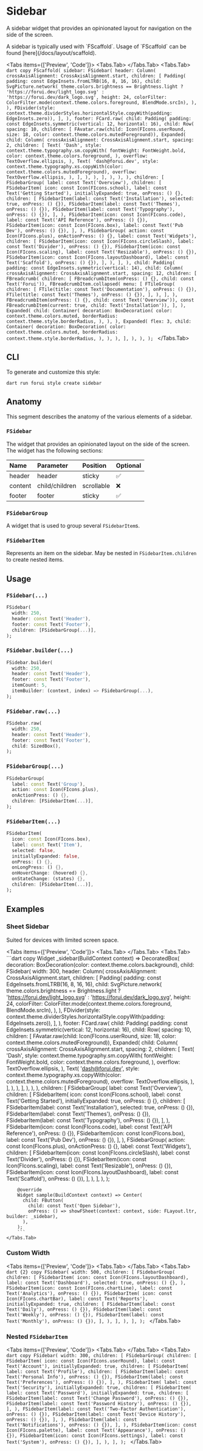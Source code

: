 

# Sidebar

A sidebar widget that provides an opinionated layout for navigation on the side of the screen.

<LinkBadgeGroup>
    <LinkBadge label="API Reference" href="https://pub.dev/documentation/forui/latest/forui.widgets.sidebar/"/>
</LinkBadgeGroup>

<Callout type="info">
    A sidebar is typically used with `FScaffold`. Usage of `FScaffold` can be found [here](/docs/layout/scaffold).
</Callout>

<Tabs items={['Preview', 'Code']}>
    <Tabs.Tab>
        <Widget name='sidebar' variant='default' height={500}/>
    </Tabs.Tab>
    <Tabs.Tab>
      ```dart copy
      FScaffold(
        sidebar: FSidebar(
          header: Column(
            crossAxisAlignment: CrossAxisAlignment.start,
            children: [
              Padding(
                padding: const EdgeInsets.fromLTRB(16, 8, 16, 16),
                child: SvgPicture.network(
                  theme.colors.brightness == Brightness.light
                      ? 'https://forui.dev/light_logo.svg'
                      : 'https://forui.dev/dark_logo.svg',
                  height: 24,
                  colorFilter: ColorFilter.mode(context.theme.colors.foreground, BlendMode.srcIn),
                ),
              ),
              FDivider(style: context.theme.dividerStyles.horizontalStyle.copyWith(padding: EdgeInsets.zero)),
            ],
          ),
          footer: FCard.raw(
            child: Padding(
              padding: const EdgeInsets.symmetric(vertical: 12, horizontal: 16),
              child: Row(
                spacing: 10,
                children: [
                  FAvatar.raw(child: Icon(FIcons.userRound, size: 18, color: context.theme.colors.mutedForeground)),
                  Expanded(
                    child: Column(
                      crossAxisAlignment: CrossAxisAlignment.start,
                      spacing: 2,
                      children: [
                        Text(
                          'Dash',
                          style: context.theme.typography.sm.copyWith(
                            fontWeight: FontWeight.bold,
                            color: context.theme.colors.foreground,
                          ),
                          overflow: TextOverflow.ellipsis,
                        ),
                        Text(
                          'dash@forui.dev',
                          style: context.theme.typography.xs.copyWith(color: context.theme.colors.mutedForeground),
                          overflow: TextOverflow.ellipsis,
                        ),
                      ],
                    ),
                  ),
                ],
              ),
            ),
          ),
          children: [
            FSidebarGroup(
              label: const Text('Overview'),
              children: [
                FSidebarItem(
                  icon: const Icon(FIcons.school),
                  label: const Text('Getting Started'),
                  initiallyExpanded: true,
                  onPress: () {},
                  children: [
                    FSidebarItem(label: const Text('Installation'), selected: true, onPress: () {}),
                    FSidebarItem(label: const Text('Themes'), onPress: () {}),
                    FSidebarItem(label: const Text('Typography'), onPress: () {}),
                  ],
                ),
                FSidebarItem(icon: const Icon(FIcons.code), label: const Text('API Reference'), onPress: () {}),
                FSidebarItem(icon: const Icon(FIcons.box), label: const Text('Pub Dev'), onPress: () {}),
              ],
            ),
            FSidebarGroup(
              action: const Icon(FIcons.plus),
              onActionPress: () {},
              label: const Text('Widgets'),
              children: [
                FSidebarItem(icon: const Icon(FIcons.circleSlash), label: const Text('Divider'), onPress: () {}),
                FSidebarItem(icon: const Icon(FIcons.scaling), label: const Text('Resizable'), onPress: () {}),
                FSidebarItem(icon: const Icon(FIcons.layoutDashboard), label: const Text('Scaffold'), onPress: () {}),
              ],
            ),
          ],
        ),
        child: Padding(
          padding: const EdgeInsets.symmetric(vertical: 14),
          child: Column(
            crossAxisAlignment: CrossAxisAlignment.start,
            spacing: 12,
            children: [
              FBreadcrumb(
                children: [
                  FBreadcrumbItem(onPress: () {}, child: const Text('Forui')),
                  FBreadcrumbItem.collapsed(
                    menu: [
                      FTileGroup(
                        children: [
                          FTile(title: const Text('Documentation'), onPress: () {}),
                          FTile(title: const Text('Themes'), onPress: () {}),
                        ],
                      ),
                    ],
                  ),
                  FBreadcrumbItem(onPress: () {}, child: const Text('Overview')),
                  const FBreadcrumbItem(current: true, child: Text('Installation')),
                ],
              ),
              Expanded(
                child: Container(
                  decoration: BoxDecoration(
                    color: context.theme.colors.muted,
                    borderRadius: context.theme.style.borderRadius,
                  ),
                ),
              ),
              Expanded(
                flex: 3,
                child: Container(
                  decoration: BoxDecoration(
                    color: context.theme.colors.muted,
                    borderRadius: context.theme.style.borderRadius,
                  ),
                ),
              ),
            ],
          ),
        ),
      );
      ```
    </Tabs.Tab>

</Tabs>


## CLI

To generate and customize this style:

```shell copy
dart run forui style create sidebar
```


## Anatomy

This segment describes the anatomy of the various elements of a sidebar.

### `FSidebar`

The widget that provides an opinionated layout on the side of the screen. The widget has the following sections:

| Name    | Parameter      | Position   | Optional |
|:--------|:---------------|:-----------|:---------|
| header  | header         | sticky     | ✅       |
| content | child/children | scrollable | ❌       |
| footer  | footer         | sticky     | ✅       |

### `FSidebarGroup`

A widget that is used to group several `FSidebarItem`s.

### `FSidebarItem`

Represents an item on the sidebar. May be nested in `FSidebarItem.children` to create nested items.


## Usage

### `FSidebar(...)`

```dart copy
FSidebar(
  width: 250,
  header: const Text('Header'),
  footer: const Text('Footer'),
  children: [FSidebarGroup(...)],
);
```

### `FSidebar.builder(...)`

```dart copy
FSidebar.builder(
  width: 250,
  header: const Text('Header'),
  footer: const Text('Footer'),
  itemCount: 5,
  itemBuilder: (context, index) => FSidebarGroup(...),
);
```

### `FSidebar.raw(...)`

```dart copy
FSidebar.raw(
  width: 250,
  header: const Text('Header'),
  footer: const Text('Footer'),
  child: SizedBox(),
);
```

### `FSidebarGroup(...)`

```dart copy
FSidebarGroup(
  label: const Text('Group'),
  action: const Icon(FIcons.plus),
  onActionPress: () {},
  children: [FSidebarItem(...)],
);
```

### `FSidebarItem(...)`

```dart copy
FSidebarItem(
  icon: const Icon(FIcons.box),
  label: const Text('Item'),
  selected: false,
  initiallyExpanded: false,
  onPress: () {},
  onLongPress: () {},
  onHoverChange: (hovered) {},
  onStateChange: (states) {},
  children: [FSidebarItem(...)],
);
```


## Examples

### Sheet Sidebar

Suited for devices with limited screen space.

<Tabs items={['Preview', 'Code']}>
    <Tabs.Tab>
        <Widget name='sidebar' variant='sheet' height={500} />
    </Tabs.Tab>
    <Tabs.Tab>
        ```dart copy
        Widget _sidebar(BuildContext context) => DecoratedBox(
          decoration: BoxDecoration(color: context.theme.colors.background),
          child: FSidebar(
            width: 300,
            header: Column(
              crossAxisAlignment: CrossAxisAlignment.start,
              children: [
                Padding(
                  padding: const EdgeInsets.fromLTRB(16, 8, 16, 16),
                  child: SvgPicture.network(
                    theme.colors.brightness == Brightness.light
                        ? 'https://forui.dev/light_logo.svg'
                        : 'https://forui.dev/dark_logo.svg',
                    height: 24,
                    colorFilter: ColorFilter.mode(context.theme.colors.foreground, BlendMode.srcIn),
                  ),
                ),
                FDivider(style: context.theme.dividerStyles.horizontalStyle.copyWith(padding: EdgeInsets.zero)),
              ],
            ),
            footer: FCard.raw(
              child: Padding(
                padding: const EdgeInsets.symmetric(vertical: 12, horizontal: 16),
                child: Row(
                  spacing: 10,
                  children: [
                    FAvatar.raw(child: Icon(FIcons.userRound, size: 18, color: context.theme.colors.mutedForeground)),
                    Expanded(
                      child: Column(
                        crossAxisAlignment: CrossAxisAlignment.start,
                        spacing: 2,
                        children: [
                          Text(
                            'Dash',
                            style: context.theme.typography.sm.copyWith(
                              fontWeight: FontWeight.bold,
                              color: context.theme.colors.foreground,
                            ),
                            overflow: TextOverflow.ellipsis,
                          ),
                          Text(
                            'dash@forui.dev',
                            style: context.theme.typography.xs.copyWith(color: context.theme.colors.mutedForeground),
                            overflow: TextOverflow.ellipsis,
                          ),
                        ],
                      ),
                    ),
                  ],
                ),
              ),
            ),
            children: [
              FSidebarGroup(
                label: const Text('Overview'),
                children: [
                  FSidebarItem(
                    icon: const Icon(FIcons.school),
                    label: const Text('Getting Started'),
                    initiallyExpanded: true,
                    onPress: () {},
                    children: [
                      FSidebarItem(label: const Text('Installation'), selected: true, onPress: () {}),
                      FSidebarItem(label: const Text('Themes'), onPress: () {}),
                      FSidebarItem(label: const Text('Typography'), onPress: () {}),
                    ],
                  ),
                  FSidebarItem(icon: const Icon(FIcons.code), label: const Text('API Reference'), onPress: () {}),
                  FSidebarItem(icon: const Icon(FIcons.box), label: const Text('Pub Dev'), onPress: () {}),
                ],
              ),
              FSidebarGroup(
                action: const Icon(FIcons.plus),
                onActionPress: () {},
                label: const Text('Widgets'),
                children: [
                  FSidebarItem(icon: const Icon(FIcons.circleSlash), label: const Text('Divider'), onPress: () {}),
                  FSidebarItem(icon: const Icon(FIcons.scaling), label: const Text('Resizable'), onPress: () {}),
                  FSidebarItem(icon: const Icon(FIcons.layoutDashboard), label: const Text('Scaffold'), onPress: () {}),
                ],
              ),
            ],
          ),
        );

        @override
        Widget sample(BuildContext context) => Center(
          child: FButton(
            child: const Text('Open Sidebar'),
            onPress: () => showFSheet(context: context, side: FLayout.ltr, builder: _sidebar),
          ),
        );
        ```
    </Tabs.Tab>
</Tabs>

### Custom Width

<Tabs items={['Preview', 'Code']}>
    <Tabs.Tab>
        <Widget name='sidebar' variant='custom-width' height={300} />
    </Tabs.Tab>
    <Tabs.Tab>
        ```dart {2} copy
        FSidebar(
          width: 500,
          children: [
            FSidebarGroup(
              children: [
                FSidebarItem(
                  icon: const Icon(FIcons.layoutDashboard),
                  label: const Text('Dashboard'),
                  selected: true,
                  onPress: () {},
                ),
                FSidebarItem(icon: const Icon(FIcons.chartLine), label: const Text('Analytics'), onPress: () {}),
                FSidebarItem(
                  icon: const Icon(FIcons.chartBar),
                  label: const Text('Reports'),
                  initiallyExpanded: true,
                  children: [
                    FSidebarItem(label: const Text('Daily'), onPress: () {}),
                    FSidebarItem(label: const Text('Weekly'), onPress: () {}),
                    FSidebarItem(label: const Text('Monthly'), onPress: () {}),
                  ],
                ),
              ],
            ),
          ],
        );
        ```
    </Tabs.Tab>
</Tabs>

### Nested `FSidebarItem`

<Tabs items={['Preview', 'Code']}>
    <Tabs.Tab>
        <Widget name='sidebar' variant='nested' height={500} />
    </Tabs.Tab>
    <Tabs.Tab>
        ```dart copy
        FSidebar(
        width: 300,
        children: [
          FSidebarGroup(
            children: [
              FSidebarItem(
                icon: const Icon(FIcons.userRound),
                label: const Text('Account'),
                initiallyExpanded: true,
                children: [
                  FSidebarItem(
                    label: const Text('Profile'),
                    children: [
                      FSidebarItem(label: const Text('Personal Info'), onPress: () {}),
                      FSidebarItem(label: const Text('Preferences'), onPress: () {}),
                    ],
                  ),
                  FSidebarItem(
                    label: const Text('Security'),
                    initiallyExpanded: true,
                    children: [
                      FSidebarItem(
                        label: const Text('Password'),
                        initiallyExpanded: true,
                        children: [
                          FSidebarItem(label: const Text('Change Password'), onPress: () {}),
                          FSidebarItem(label: const Text('Password History'), onPress: () {}),
                        ],
                      ),
                      FSidebarItem(label: const Text('Two-Factor Authentication'), onPress: () {}),
                      FSidebarItem(label: const Text('Device History'), onPress: () {}),
                    ],
                  ),
                  FSidebarItem(label: const Text('Notifications'), onPress: () {}),
                ],
              ),
              FSidebarItem(icon: const Icon(FIcons.palette), label: const Text('Appearance'), onPress: () {}),
              FSidebarItem(icon: const Icon(FIcons.settings), label: const Text('System'), onPress: () {}),
            ],
          ),
        ],
      );
        ```
    </Tabs.Tab>
</Tabs>
